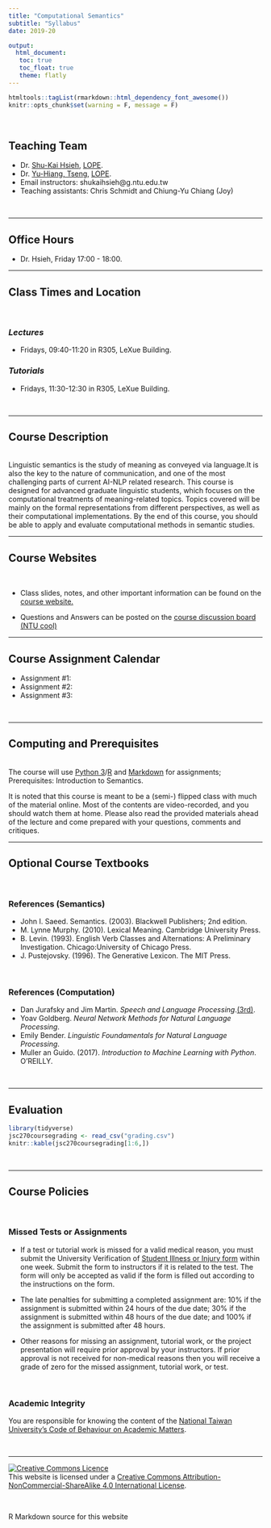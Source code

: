 ```yaml
---
title: "Computational Semantics"
subtitle: "Syllabus"
date: 2019-20

output: 
  html_document:
   toc: true
   toc_float: true
   theme: flatly
---
```


```r
htmltools::tagList(rmarkdown::html_dependency_font_awesome())
knitr::opts_chunk$set(warning = F, message = F)
```


<br>

## <i class="fas fa-user-friends" aria-hidden="true"></i> Teaching Team
- <span class="glyphicon glyphicon-user" aria-hidden="true"></span> Dr. [Shu-Kai Hsieh](http://iakuhs.netlify.com), [LOPE](http://lope.linguistics.ntu.edu.tw).
- <span class="glyphicon glyphicon-user" aria-hidden="true"></span> Dr. [Yu-Hiang, Tseng ](), [LOPE](http://lope.linguistics.ntu.edu.tw).
- <span class="glyphicon glyphicon-envelope" aria-hidden="true"></span> Email instructors: shukaihsieh@g.ntu.edu.tw
- Teaching assistants: Chris Schmidt and Chiung-Yu Chiang (Joy)

<br>

******

## <i class="glyphicon glyphicon-time" aria-hidden="true"></i> Office Hours

- Dr. Hsieh, Friday 17:00 - 18:00.

******

## <i class="glyphicon glyphicon-blackboard" aria-hidden="true"></i> Class Times and Location 

<br>

### _Lectures_
- Fridays, 09:40-11:20 in R305, LeXue Building. 

### _Tutorials_
- Fridays, 11:30-12:30 in R305, LeXue Building. 

<br>

******

## <span class="glyphicon glyphicon-education" aria-hidden="true"></span> Course Description 

<br> 
Linguistic semantics is the study of meaning as conveyed via language.It is also the key to the nature of communication, and one of the most challenging parts of current AI-NLP related research. This course is designed for advanced graduate linguistic students, which focuses on the computational treatments of meaning-related topics. Topics covered will be mainly on the formal representations from different perspectives, as well as their computational implementations. By the end of this course, you should be able to apply and evaluate computational methods in semantic studies.


******

## <span class="fas fa-globe" aria-hidden="true"></span> Course Websites
<br>

- Class slides, notes, and other important information can be found on the [course website.](https://loperntu.github.io/comsem)

- Questions and Answers can be posted on the [course discussion board (NTU cool)](https://cool.ntu.edu.tw/courses/461)



******

## <span class="glyphicon glyphicon-calendar" aria-hidden="true"></span> Course Assignment Calendar

- Assignment #1: 
- Assignment #2: 
- Assignment #3: 


<br>

******

## <i class="fas fa-code" aria-hidden="true"></i> Computing and Prerequisites

<br>
The course will use [Python 3](https://www.python.org/)/[R](https://www.r-project.org/) and [Markdown](https://markdown.tw/) for assignments; Prerequisites: Introduction to Semantics.


It is noted that this course is meant to be a (semi-) flipped class with much of the material online. Most of the contents are video-recorded, and you should watch them at home. Please also read the provided materials ahead of the lecture and come prepared with your questions, comments and critiques. 


******

## <i class="glyphicon glyphicon-book" aria-hidden="true"></i> Optional Course Textbooks

<br>

### References (Semantics)
- John I. Saeed. Semantics. (2003). Blackwell Publishers; 2nd edition.
- M. Lynne Murphy. (2010). Lexical Meaning. Cambridge University
Press.
- B. Levin. (1993). English Verb Classes and Alternations: A Preliminary
Investigation. Chicago:University of Chicago Press.
- J. Pustejovsky. (1996). The Generative Lexicon. The MIT Press.


<br>

### References (Computation)

- Dan Jurafsky and Jim Martin. *Speech and Language Processing*.[(3rd)](http://web.stanford.edu/~jurafsky/slp3/).
- Yoav Goldberg. *Neural Network Methods for Natural Language Processing*. 
- Emily Bender. *Linguistic Foundamentals for Natural Language Processing*.
- Muller an Guido. (2017). *Introduction to Machine Learning with Python*. O'REILLY. 

<br>

******

## <span class="glyphicon glyphicon-stats" aria-hidden="true"></span> Evaluation

```r
library(tidyverse)
jsc270coursegrading <- read_csv("grading.csv")
knitr::kable(jsc270coursegrading[1:6,])
```


<br>

******

## <span class="glyphicon glyphicon-info-sign" aria-hidden="true"></span> Course Policies

<br>

### <span class="glyphicon glyphicon-pushpin" aria-hidden="true"></span> Missed Tests or Assignments

- If a test or tutorial work is missed for a valid medical reason, you must submit the University Verification of [Student Illness or Injury form]() within one week. Submit the form to instructors if it is related to the test. The form will only be accepted as valid if the form is filled out according to the instructions on the form.

- The late penalties for submitting a completed assignment are: 10% if the assignment is submitted within 24 hours of the due date; 30% if the assignment is submitted within 48 hours of the due date; and 100% if the assignment is submitted after 48 hours.

- Other reasons for missing an assignment, tutorial work, or the project presentation will require prior approval by your instructors. If prior approval is not received for non-medical reasons then you will receive a grade of zero for the missed assignment, tutorial work, or test.

<br>



### <span class="glyphicon glyphicon-pushpin" aria-hidden="true"></span> Academic Integrity

You are responsible for knowing the content of the [National Taiwan University’s Code of Behaviour on Academic Matters]().


<br>



******


<a rel="license" href="http://creativecommons.org/licenses/by-nc-sa/4.0/"><img alt="Creative Commons Licence" style="border-width:0" src="https://i.creativecommons.org/l/by-nc-sa/4.0/88x31.png" /></a><br />This website is licensed under a <a rel="license" href="http://creativecommons.org/licenses/by-nc-sa/4.0/">Creative Commons Attribution-NonCommercial-ShareAlike 4.0 International License</a>.

<br>

R Markdown source for this website <a href="https://github.com/loperntu/comsem/">
<i class="fa fa-github fa-2x" aria-hidden="true"></i>
</a>
